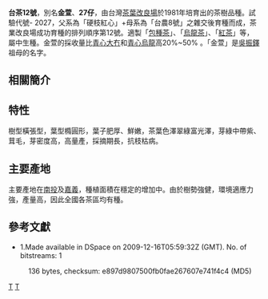 {{Redirect2|金萱|以此命名的字型|金萱體}}
{{Speciesbox 
| genus = Camellia
| species = sinensis
| authority =  (L.) O. Ktze. 
| image = 台茶12號.png
| image_caption = 台茶12號
}}
'''台茶12號'''，別名'''金萱'''、'''27仔'''，由台灣[[行政院農業委員會茶業改良場|茶葉改良場]]於1981年培育出的茶樹品種。試驗代號- 2027，父系為「硬枝紅心」+母系為「台農8號」之雜交後育種而成，茶業改良場成功育種的排列順序第12號。適製「[[包種茶|包種茶]]」、「[[烏龍茶|烏龍茶]]」、「[[紅茶|紅茶]]」等，屬中生種。金萱的採收量比[[青心大冇|青心大冇]]和[[青心烏龍|青心烏龍]]高20%~50% 。「金萱」是[[吳振鐸|吳振鐸]]祖母的名字。

== 相關簡介 ==
== 特性 ==
樹型橫張型，葉型橢圓形，葉子肥厚、鮮嫩，茶葉色澤翠綠富光澤，芽綠中帶紫、茸毛，芽密度高，高量產，採摘期長，抗枝枯病。

== 主要產地 ==
主要產地在[[南投縣|南投]]及[[嘉義縣|嘉義]]，種植面積在穩定的增加中。由於樹勢強健，環境適應力強，產量高，因此全國各茶區均有種。

== 參考文獻 ==
{{reflist|1}}
* 1.Made available in DSpace on 2009-12-16T05:59:32Z (GMT). No. of bitstreams: 1
: 136 bytes, checksum: e897d9807500fb0fae267607e741f4c4 (MD5)

[[Category:台灣茶樹品種|T]]
[[Category:山茶屬|T]]